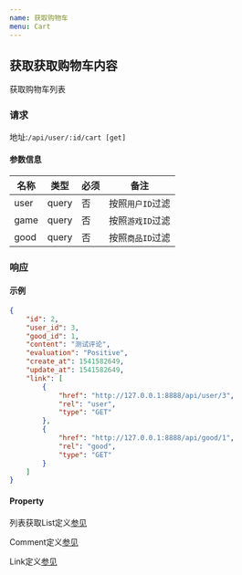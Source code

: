 ```yaml
---
name: 获取购物车
menu: Cart
---
```


## 获取获取购物车内容
获取购物车列表
### 请求
地址:`/api/user/:id/cart [get]`

#### 参数信息

| 名称 |类型|必须|备注|
|---|---|---|---|
| user | query | 否 | 按照`用户ID`过滤 |
| game | query | 否 | 按照`游戏ID`过滤 |
| good | query | 否 | 按照`商品ID`过滤 |

### 响应

#### 示例
```json
{
    "id": 2,
    "user_id": 3,
    "good_id": 1,
    "content": "测试评论",
    "evaluation": "Positive",
    "create_at": 1541582649,
    "update_at": 1541582649,
    "link": [
        {
            "href": "http://127.0.0.1:8888/api/user/3",
            "rel": "user",
            "type": "GET"
        },
        {
            "href": "http://127.0.0.1:8888/api/good/1",
            "rel": "good",
            "type": "GET"
        }
    ]
}
```

#### Property
列表获取List定义[参见](/general-get-list)

Comment定义[参见](/model-comment)

Link定义[参见](/general-link)